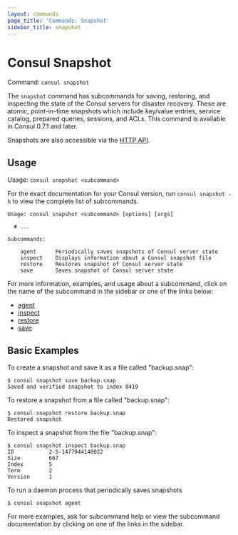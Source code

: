 ```yaml
---
layout: commands
page_title: 'Commands: Snapshot'
sidebar_title: snapshot
---
```


# Consul Snapshot

Command: `consul snapshot`

The `snapshot` command has subcommands for saving, restoring, and inspecting the
state of the Consul servers for disaster recovery. These are atomic, point-in-time
snapshots which include key/value entries, service catalog, prepared queries,
sessions, and ACLs. This command is available in Consul 0.7.1 and later.

Snapshots are also accessible via the [HTTP API](/api/snapshot).

## Usage

Usage: `consul snapshot <subcommand>`

For the exact documentation for your Consul version, run `consul snapshot -h` to
view the complete list of subcommands.

```text
Usage: consul snapshot <subcommand> [options] [args]

  # ...

Subcommands:

    agent      Periodically saves snapshots of Consul server state
    inspect    Displays information about a Consul snapshot file
    restore    Restores snapshot of Consul server state
    save       Saves snapshot of Consul server state
```

For more information, examples, and usage about a subcommand, click on the name
of the subcommand in the sidebar or one of the links below:

- [agent](/docs/commands/snapshot/agent) <EnterpriseAlert inline />
- [inspect](/docs/commands/snapshot/inspect)
- [restore](/docs/commands/snapshot/restore)
- [save](/docs/commands/snapshot/save)

## Basic Examples

To create a snapshot and save it as a file called "backup.snap":

```shell-session
$ consul snapshot save backup.snap
Saved and verified snapshot to index 8419
```

To restore a snapshot from a file called "backup.snap":

```shell-session
$ consul snapshot restore backup.snap
Restored snapshot
```

To inspect a snapshot from the file "backup.snap":

```shell-session
$ consul snapshot inspect backup.snap
ID           2-5-1477944140022
Size         667
Index        5
Term         2
Version      1
```

To run a daemon process that periodically saves snapshots <EnterpriseAlert inline />

```shell-session
$ consul snapshot agent
```

For more examples, ask for subcommand help or view the subcommand documentation
by clicking on one of the links in the sidebar.
